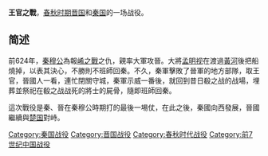 {{unreferenced|time=2015-04-27T07:29:57+00:00}}
{{Infobox Military Conflict
|conflict=秦晉殽之戰
|partof=
|date=前624年
|place=王官
|result=[[秦国|秦国]]获得胜利
|combatant1=[[秦國|秦國]]
|combatant2=[[晉國|晉國]]
|commander1=[[秦穆公|秦穆公]]、[[孟明视|孟明视]]
|commander2=不詳
|strength1=
|strength2=
|casualties1=
|casualties2=
}}
{{Campaignbox 秦晋战争}}
'''王官之戰'''，[[春秋时期|春秋时期]][[晋国|晋国]]和[[秦国|秦国]]的一场战役。

==简述==
前624年，[[秦穆公|秦穆公]]為報[[崤之戰|崤之戰]]之仇，親率大軍攻晉。大將[[孟明视|孟明视]]在渡過[[黃河|黃河]]後把船燒掉，以表其決心，不勝則不班師回秦。不久，秦軍擊敗了晉軍的地方部隊，取王官，晉國人一看，連忙閉關守城，秦軍示威一番後，就回到昔日殽之战的战場，埋葬並祭祀在殽之战战死的將士的屍骨，隨即班師回秦。

這次戰役是秦、晉在秦穆公時期打的最後一埸仗，在此之後，秦國向西發展，晉國繼續與[[楚国|楚国]]對峙。

[[Category:秦国战役|Category:秦国战役]]
[[Category:晋国战役|Category:晋国战役]]
[[Category:春秋时代战役|Category:春秋时代战役]]
[[Category:前7世纪中国战役|Category:前7世纪中国战役]]